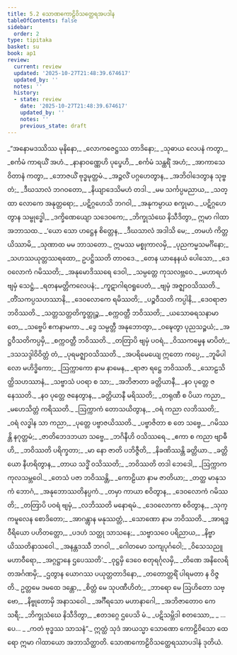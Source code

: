 ```yaml
---
title: 5.2 သောဏကောဠိဝိသတ္ထေရအပဒါန
tableOfContents: false
sidebar:
  order: 2
type: tipitaka
basket: su
book: ap1
review:
  current: review
  updated: '2025-10-27T21:48:39.674617'
  updated_by: ''
  notes: ''
  history:
  - state: review
    date: '2025-10-27T21:48:39.674617'
    updated_by: ''
    notes: ''
    previous_state: draft
---
```



<ReviewStatus review={frontmatter.review} showDetails={true} />

<HypothesisAnnotation frontmatter={frontmatter} />

<DynamicBreadcrumb />

<Division number="25" book="ap1" e="ch" v="20" p="104">

<Paragraph number="1235" type="verses" book="ap1">
_“အနောမဒဿိဿ မုနိနော,_  
_လောကဇေဋ္ဌဿ တာဒိနော;_  
_သုဓာယ လေပနံ ကတွာ,_  
_စင်္ကမံ ကာရယိံ အဟံ._  

</Paragraph>

</Division>
<Division number="26" book="ap1" e="ch" v="20" p="104">

<Paragraph number="1236" type="verses" book="ap1">
_နာနာဝဏ္ဏေဟိ ပုပ္ဖေဟိ,_  
_စင်္ကမံ သန္ထရိံ အဟံ;_  
_အာကာသေ ဝိတာနံ ကတွာ,_  
_ဘောဇယိံ ဗုဒ္ဓမုတ္တမံ._  

</Paragraph>

</Division>
<Division number="27" book="ap1" e="ch" v="20" p="104">

<Paragraph number="1237" type="verses" book="ap1">
_အဉ္ဇလိံ ပဂ္ဂဟေတွာန,_  
_အဘိဝါဒေတွာန သုဗ္ဗတံ;_  
_ဒီဃသာလံ ဘဂဝတော,_  
_နိယျာဒေသိမဟံ တဒါ._  

</Paragraph>

</Division>
<Division number="28" book="ap1" e="ch" v="20" p="104">

<Paragraph number="1238" type="verses" book="ap1">
_မမ သင်္ကပ္ပမညာယ,_  
_သတ္ထာ လောကေ အနုတ္တရော;_  
_ပဋိဂ္ဂဟေသိ ဘဂဝါ,_  
_အနုကမ္ပာယ စက္ခုမာ._  

</Paragraph>

</Division>
<Division number="29" book="ap1" e="ch" v="20" p="104">

<Paragraph number="1239" type="verses" book="ap1">
_ပဋိဂ္ဂဟေတွာန သမ္ဗုဒ္ဓေါ,_  
_ဒက္ခိဏေယျော သဒေဝကေ;_  
_ဘိက္ခုသံဃေ နိသီဒိတွာ,_  
ဣမာ ဂါထာ အဘာသထ._  

</Paragraph>

</Division>
<Division number="30" book="ap1" e="ch" v="20" p="104">

<Paragraph number="1240" type="verses" book="ap1">
_‘ယော သော ဟဋ္ဌေန စိတ္တေန,_  
_ဒီဃသာလံ အဒါသိ မေ;_  
_တမဟံ ကိတ္တယိဿာမိ,_  
_သုဏာထ မမ ဘာသတော._  

</Paragraph>

</Division>
<Division number="31" book="ap1" e="ch" v="20" p="104">

<Paragraph number="1241" book="ap1">
ဣမဿ မစ္စုကာလမှိ,_  
_ပုညကမ္မသမင်္ဂိနော;_  
_သဟဿယုတ္တဿရထော,_  
ဥပဋ္ဌိဿတိ တာဝဒေ._  

</Paragraph>

</Division>
<Division number="32" book="ap1" e="ch" v="20" p="104">

<Paragraph number="1242" type="verses" book="ap1">
_တေန ယာနေနယံ ပေါသော,_  
_ဒေဝလောကံ ဂမိဿတိ;_  
_အနုမောဒိဿရေ ဒေဝါ,_  
_သမ္ပတ္တေ ကုသလဗ္ဘဝေ._  

</Paragraph>

</Division>
<Division number="33" book="ap1" e="ch" v="20" p="104">

<Paragraph number="1243" type="verses" book="ap1">
_မဟာရဟံ ဗျမှံ သေဋ္ဌံ,_  
_ရတနမတ္တိကလေပနံ;_  
_ကူဋာဂါရဝရူပေတံ,_  
_ဗျမှံ အဇ္ဈာဝသိဿတိ._  

</Paragraph>

</Division>
<Division number="34" book="ap1" e="ch" v="20" p="104">

<Paragraph number="1244" type="verses" book="ap1">
_တိံသကပ္ပသဟဿာနိ,_  
_ဒေဝလောကေ ရမိဿတိ;_  
_ပဉ္စဝီသတိ ကပ္ပါနိ,_  
_ဒေဝရာဇာ ဘဝိဿတိ._  

</Paragraph>

</Division>
<Division number="35" book="ap1" e="ch" v="20" p="104">

<Paragraph number="1245" type="verses" book="ap1">
_သတ္တသတ္တတိက္ခတ္တုဉ္စ,_  
_စက္ကဝတ္တီ ဘဝိဿတိ;_  
_ယသောဓရသနာမာ တေ,_  
_သဗ္ဗေပိ ဧကနာမကာ._  

</Paragraph>

</Division>
<Division number="36" book="ap1" e="ch" v="20" p="104">

<Paragraph number="1246" type="verses" book="ap1">
_ဒွေ သမ္ပတ္တီ အနုဘောတွာ,_  
_ဝဍ္ဎေတွာ ပုညသဉ္စယံ;_  
_အဋ္ဌဝီသတိကပ္ပမှိ,_  
_စက္ကဝတ္တီ ဘဝိဿတိ._  

</Paragraph>

</Division>
<Division number="37" book="ap1" e="ch" v="20" p="105">

<Paragraph number="1247" type="verses" book="ap1">
_တတြာပိ ဗျမှံ ပဝရံ,_  
_ဝိဿကမ္မေန မာပိတံ;_  
_ဒသသဒ္ဒါဝိဝိတ္တံ တံ,_  
_ပုရမဇ္ဈာဝသိဿတိ._  

</Paragraph>

</Division>
<Division number="38" book="ap1" e="ch" v="20" p="105">

<Paragraph number="1248" type="verses" book="ap1">
_အပရိမေယျေ ဣတော ကပ္ပေ,_  
_ဘူမိပါလော မဟိဒ္ဓိကော;_  
_ဩက္ကာကော နာမ နာမေန,_  
_ရာဇာ ရဋ္ဌေ ဘဝိဿတိ._  

</Paragraph>

</Division>
<Division number="39" book="ap1" e="ch" v="20" p="105">

<Paragraph number="1249" type="verses" book="ap1">
_သောဠသိတ္ထိသဟဿာနံ,_  
_သဗ္ဗာသံ ပဝရာ စ သာ;_  
_အဘိဇာတာ ခတ္တိယာနီ,_  
_နဝ ပုတ္တေ ဇနေဿတိ._  

</Paragraph>

</Division>
<Division number="40" book="ap1" e="ch" v="20" p="105">

<Paragraph number="1250" type="verses" book="ap1">
_နဝ ပုတ္တေ ဇနေတွာန,_  
_ခတ္တိယာနီ မရိဿတိ;_  
_တရုဏီ စ ပိယာ ကညာ,_  
_မဟေသိတ္တံ ကရိဿတိ._  

</Paragraph>

</Division>
<Division number="41" book="ap1" e="ch" v="20" p="105">

<Paragraph number="1251" type="verses" book="ap1">
_ဩက္ကာကံ တောသယိတွာန,_  
_ဝရံ ကညာ လဘိဿတိ;_  
_ဝရံ လဒ္ဓါန သာ ကညာ,_  
_ပုတ္တေ ပဗ္ဗာဇယိဿတိ._  

</Paragraph>

</Division>
<Division number="42" book="ap1" e="ch" v="20" p="105">

<Paragraph number="1252" type="verses" book="ap1">
_ပဗ္ဗာဇိတာ စ တေ သဗ္ဗေ,_  
_ဂမိဿန္တိ နဂုတ္တမံ;_  
_ဇာတိဘေဒဘယာ သဗ္ဗေ,_  
_ဘဂိနီဟိ ဝသိဿရေ._  

</Paragraph>

</Division>
<Division number="43" book="ap1" e="ch" v="20" p="105">

<Paragraph number="1253" type="verses" book="ap1">
_ဧကာ စ ကညာ ဗျာဓီဟိ,_  
_ဘဝိဿတိ ပရိက္ခတာ;_  
_မာ နော ဇာတိ ပဘိဇ္ဇီတိ,_  
_နိခဏိဿန္တိ ခတ္တိယာ._  

</Paragraph>

</Division>
<Division number="44" book="ap1" e="ch" v="20" p="105">

<Paragraph number="1254" type="verses" book="ap1">
_ခတ္တိယော နီဟရိတွာန,_  
_တာယ သဒ္ဓိံ ဝသိဿတိ;_  
_ဘဝိဿတိ တဒါ ဘေဒေါ,_  
_ဩက္ကာကကုလသမ္ဘဝေါ._  

</Paragraph>

</Division>
<Division number="45" book="ap1" e="ch" v="20" p="105">

<Paragraph number="1255" type="verses" book="ap1">
_တေသံ ပဇာ ဘဝိဿန္တိ,_  
_ကောဠိယာ နာမ ဇာတိယာ;_  
_တတ္ထ မာနုသကံ ဘောဂံ,_  
_အနုဘောဿတိနပ္ပကံ._  

</Paragraph>

</Division>
<Division number="46" book="ap1" e="ch" v="20" p="105">

<Paragraph number="1256" type="verses" book="ap1">
_တမှာ ကာယာ စဝိတွာန,_  
_ဒေဝလောကံ ဂမိဿတိ;_  
_တတြာပိ ပဝရံ ဗျမှံ,_  
_လဘိဿတိ မနောရမံ._  

</Paragraph>

</Division>
<Division number="47" book="ap1" e="ch" v="20" p="105">

<Paragraph number="1257" type="verses" book="ap1">
_ဒေဝလောကာ စဝိတွာန,_  
_သုက္ကမူလေန စောဒိတော;_  
_အာဂန္တွာန မနုဿတ္တံ,_  
_သောဏော နာမ ဘဝိဿတိ._  

</Paragraph>

</Division>
<Division number="48" book="ap1" e="ch" v="20" p="105">

<Paragraph number="1258" type="verses" book="ap1">
_အာရဒ္ဓဝီရိယော ပဟိတတ္တော,_  
_ပဒဟံ သတ္ထု သာသနေ;_  
_သဗ္ဗာသဝေ ပရိညာယ,_  
_နိဗ္ဗာယိဿတိနာသဝေါ._  

</Paragraph>

</Division>
<Division number="49" book="ap1" e="ch" v="20" p="105">

<Paragraph number="1259" type="verses" book="ap1">
_အနန္တဒဿီ ဘဂဝါ,_  
_ဂေါတမော သကျပုင်္ဂဝေါ;_  
_ဝိသေသညူ မဟာဝီရော,_  
_အဂ္ဂဋ္ဌာနေ ဌပေဿတိ’._  

</Paragraph>

</Division>
<Division number="50" book="ap1" e="ch" v="20" p="106">

<Paragraph number="1260" type="verses" book="ap1">
_ဝုဋ္ဌမှိ ဒေဝေ စတုရင်္ဂုလမှိ,_  
_တိဏေ အနိလေရိတအင်္ဂဏမှိ;_  
_ဌတွာန ယောဂဿ ပယုတ္တတာဒိနော,_  
_တတောတ္တရိံ ပါရမတာ န ဝိဇ္ဇတိ._  

</Paragraph>

</Division>
<Division number="51" book="ap1" e="ch" v="20" p="106">

<Paragraph number="1261" type="verses" book="ap1">
ဥတ္တမေ ဒမထေ ဒန္တော,_  
_စိတ္တံ မေ သုပဏီဟိတံ;_  
_ဘာရော မေ ဩဟိတော သဗ္ဗော,_  
_နိဗ္ဗုတောမှိ အနာသဝေါ._  

</Paragraph>

</Division>
<Division number="52" book="ap1" e="ch" v="20" p="106">

<Paragraph number="1262" type="verses" book="ap1">
_အင်္ဂီရသော မဟာနာဂေါ,_  
_အဘိဇာတောဝ ကေသရီ;_  
_ဘိက္ခုသံဃေ နိသီဒိတွာ,_  
_ဧတဒဂ္ဂေ ဌပေသိ မံ._  

</Paragraph>

</Division>
<Division number="53" book="ap1" e="ch" v="20" p="106">

<Paragraph number="1263" type="verses" book="ap1">
_ပဋိသမ္ဘိဒါ စတဿော,_  
_ …ပေ… _  
_ကတံ ဗုဒ္ဓဿ သာသနံ”._  

</Paragraph>

<Paragraph number="1264" book="ap1">
ဣတ္ထံ သုဒံ အာယသ္မာ သောဏော ကောဠိဝိသော ထေရော ဣမာ ဂါထာယော အဘာသိတ္ထာတိ.

</Paragraph>
</Division>

<Paragraph number="1265" type="center" book="ap1">
သောဏကောဠိဝိသတ္ထေရဿာပဒါနံ ဒုတိယံ.
</Paragraph>